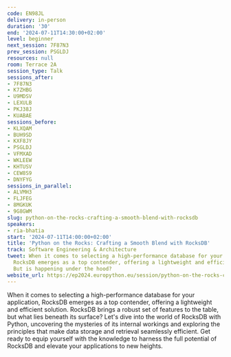 ```yaml
---
code: EN98JL
delivery: in-person
duration: '30'
end: '2024-07-11T14:30:00+02:00'
level: beginner
next_session: 7F87N3
prev_session: PSGLDJ
resources: null
room: Terrace 2A
session_type: Talk
sessions_after:
- 7F87N3
- K7ZHBG
- U9MDSV
- LEXULB
- PKJ38J
- KUABAE
sessions_before:
- KLXQAM
- BUH9SD
- KXF8JY
- PSGLDJ
- VFMXAD
- WKLEEW
- KHTUSV
- CEW8S9
- DNYFYG
sessions_in_parallel:
- ALVMH3
- FLJFEG
- 8MGKUK
- 9G8GWM
slug: python-on-the-rocks-crafting-a-smooth-blend-with-rocksdb
speakers:
- ria-bhatia
start: '2024-07-11T14:00:00+02:00'
title: 'Python on the Rocks: Crafting a Smooth Blend with RocksDB'
track: Software Engineering & Architecture
tweet: When it comes to selecting a high-performance database for your application,
  RocksDB emerges as a top contender, offering a lightweight and efficient solution.
  But is happening under the hood?
website_url: https://ep2024.europython.eu/session/python-on-the-rocks-crafting-a-smooth-blend-with-rocksdb
---
```


When it comes to selecting a high-performance database for your application, RocksDB emerges as a top contender, offering a lightweight and efficient solution. RocksDB brings a robust set of features to the table, but what lies beneath its surface? Let's dive into the world of RocksDB with Python, uncovering the mysteries of its internal workings and exploring the principles that make data storage and retrieval seamlessly efficient. Get ready to equip yourself with the knowledge to harness the full potential of RocksDB and elevate your applications to new heights.
